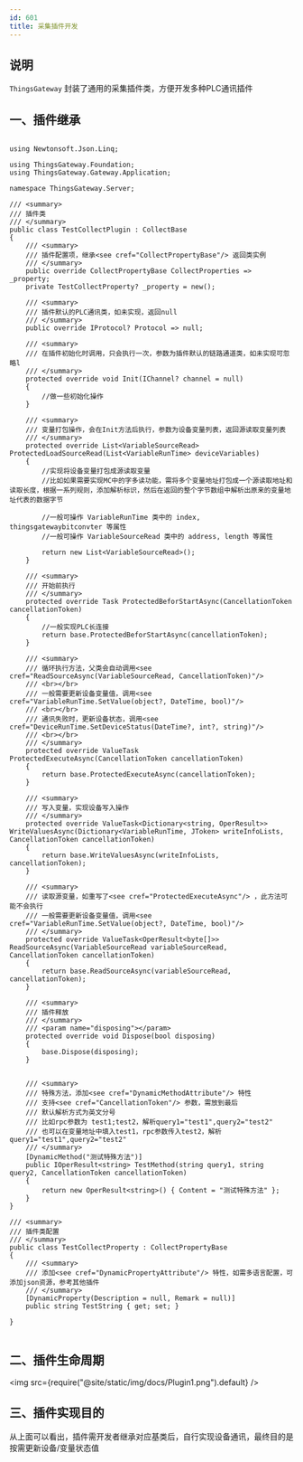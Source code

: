 ```yaml
---
id: 601
title: 采集插件开发
---
```



## 说明

 ``ThingsGateway`` 封装了通用的采集插件类，方便开发多种PLC通讯插件

## 一、插件继承

```

using Newtonsoft.Json.Linq;

using ThingsGateway.Foundation;
using ThingsGateway.Gateway.Application;

namespace ThingsGateway.Server;

/// <summary>
/// 插件类
/// </summary>
public class TestCollectPlugin : CollectBase
{
    /// <summary>
    /// 插件配置项，继承<see cref="CollectPropertyBase"/> 返回类实例
    /// </summary>
    public override CollectPropertyBase CollectProperties => _property;
    private TestCollectProperty? _property = new();

    /// <summary>
    /// 插件默认的PLC通讯类，如未实现，返回null
    /// </summary>
    public override IProtocol? Protocol => null;

    /// <summary>
    /// 在插件初始化时调用，只会执行一次，参数为插件默认的链路通道类，如未实现可忽略l
    /// </summary>
    protected override void Init(IChannel? channel = null)
    {
        //做一些初始化操作
    }

    /// <summary>
    /// 变量打包操作，会在Init方法后执行，参数为设备变量列表，返回源读取变量列表
    /// </summary>
    protected override List<VariableSourceRead> ProtectedLoadSourceRead(List<VariableRunTime> deviceVariables)
    {
        //实现将设备变量打包成源读取变量
        //比如如果需要实现MC中的字多读功能，需将多个变量地址打包成一个源读取地址和读取长度，根据一系列规则，添加解析标识，然后在返回的整个字节数组中解析出原来的变量地址代表的数据字节

        //一般可操作 VariableRunTime 类中的 index, thingsgatewaybitconvter 等属性
        //一般可操作 VariableSourceRead 类中的 address, length 等属性

        return new List<VariableSourceRead>();
    }

    /// <summary>
    /// 开始前执行
    /// </summary>
    protected override Task ProtectedBeforStartAsync(CancellationToken cancellationToken)
    {
        //一般实现PLC长连接
        return base.ProtectedBeforStartAsync(cancellationToken);
    }

    /// <summary>
    /// 循环执行方法，父类会自动调用<see cref="ReadSourceAsync(VariableSourceRead, CancellationToken)"/>
    /// <br></br>
    /// 一般需要更新设备变量值，调用<see cref="VariableRunTime.SetValue(object?, DateTime, bool)"/>
    /// <br></br>
    /// 通讯失败时，更新设备状态，调用<see cref="DeviceRunTime.SetDeviceStatus(DateTime?, int?, string)"/>
    /// <br></br>
    /// </summary>
    protected override ValueTask ProtectedExecuteAsync(CancellationToken cancellationToken)
    {
        return base.ProtectedExecuteAsync(cancellationToken);
    }

    /// <summary>
    /// 写入变量，实现设备写入操作
    /// </summary>
    protected override ValueTask<Dictionary<string, OperResult>> WriteValuesAsync(Dictionary<VariableRunTime, JToken> writeInfoLists, CancellationToken cancellationToken)
    {
        return base.WriteValuesAsync(writeInfoLists, cancellationToken);
    }

    /// <summary>
    /// 读取源变量，如重写了<see cref="ProtectedExecuteAsync"/> ，此方法可能不会执行
    /// 一般需要更新设备变量值，调用<see cref="VariableRunTime.SetValue(object?, DateTime, bool)"/>
    /// </summary>
    protected override ValueTask<OperResult<byte[]>> ReadSourceAsync(VariableSourceRead variableSourceRead, CancellationToken cancellationToken)
    {
        return base.ReadSourceAsync(variableSourceRead, cancellationToken);
    }

    /// <summary>
    /// 插件释放
    /// </summary>
    /// <param name="disposing"></param>
    protected override void Dispose(bool disposing)
    {
        base.Dispose(disposing);
    }


    /// <summary>
    /// 特殊方法，添加<see cref="DynamicMethodAttribute"/> 特性
    /// 支持<see cref="CancellationToken"/> 参数，需放到最后
    /// 默认解析方式为英文分号
    /// 比如rpc参数为 test1;test2，解析query1="test1",query2="test2"
    /// 也可以在变量地址中填入test1，rpc参数传入test2，解析query1="test1",query2="test2"
    /// </summary>
    [DynamicMethod("测试特殊方法")]
    public IOperResult<string> TestMethod(string query1, string query2, CancellationToken cancellationToken)
    {
        return new OperResult<string>() { Content = "测试特殊方法" };
    }
}

/// <summary>
/// 插件类配置
/// </summary>
public class TestCollectProperty : CollectPropertyBase
{
    /// <summary>
    /// 添加<see cref="DynamicPropertyAttribute"/> 特性，如需多语言配置，可添加json资源，参考其他插件
    /// </summary>
    [DynamicProperty(Description = null, Remark = null)]
    public string TestString { get; set; }

}


```

## 二、插件生命周期


<img src={require("@site/static/img/docs/Plugin1.png").default} />


## 三、插件实现目的

从上面可以看出，插件需开发者继承对应基类后，自行实现设备通讯，最终目的是按需更新设备/变量状态值